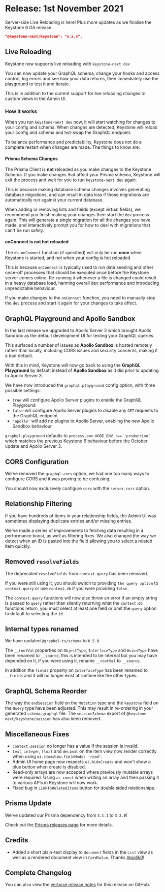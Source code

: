 
# Release: 1st November 2021

Server-side Live Reloading is here! <Emoji symbol="🚀" alt="Rocket" /> Plus more updates as we finalise the Keystone 6 GA release.

```json
"@keystone-next/keystone": "x.x.x",
```
## Live Reloading <Emoji symbol="🚀" alt="Rocket" />

Keystone now supports live reloading with `keystone-next dev`

You can now update your GraphQL schema, change your hooks and access control, log errors and see how your data returns, then immediately use the playground to test it and iterate.

This is in addition to the current support for live reloading changes to custom views in the Admin UI.

### How it works

When you run `keystone-next dev` now, it will start watching for changes to your config and schema. When changes are detected, Keystone will reload your config and schema and hot-swap the GraphQL endpoint.

To balance performance and predictability, Keystone does not do a complete restart when changes are made. The things to know are:

#### Prisma Schema Changes

The Prisma Client is **not** reloaded as you make changes to the Keystone Schema. If you make changes that affect your Prisma schema, Keystone will exit the process and wait for you to run `keystone-next dev` again.

This is because making database schema changes involves generating database migrations, and can result in data loss if those migrations are automatically run against your current database.

When adding or removing lists and fields (except virtual fields), we recommend you finish making your changes then start the `dev` process again. This will generate a single migration for all the changes you have made, and interactively prompt you for how to deal with migrations that can't be run safely.

#### onConnect is not hot reloaded

The `db.onConnect` function (if specified) will only be run **once** when Keystone is started, and not when your config is hot reloaded.

This is because `onConnect` is typically used to run data seeding and other once-off processes that should be executed once before the Keystone server comes online. Re-running it whenever a file is changed could result in a heavy database load, harming overall dev performance and introducing unpredictable behaviour.

If you make changes to the `onConnect` function, you need to manually stop the `dev` process and start it again for your changes to take effect.

## GraphQL Playground and Apollo Sandbox <Emoji symbol="⏪" alt="Reverse" />

In the last release we upgraded to Apollo Server 3 which brought Apollo Sandbox as the default development UI for testing your GraphQL queries.

This surfaced a number of issues as **Apollo Sandbox** is hosted remotely rather than locally, including CORS issues and security concerns, making it a bad default.

With this in mind, Keystone will now go back to using the **GraphQL Playground** by default instead of **Apollo Sandbox** as it did prior to updating to Apollo Server 3.

We have now introduced the `graphql.playground` config option, with three possible settings:

* `true` will configure Apollo Server plugins to enable the GraphQL Playground
* `false` will configure Apollo Server plugins to disable any `GET` requests to the GraphQL endpoint
* `'apollo'` will add no plugins to Apollo Server, enabling the new Apollo Sandbox behaviour

`graphql.playground` defaults to `process.env.NODE_ENV !== 'production'` which matches the previous Keystone 6 behaviour before the October update and Apollo Server 3.

## CORS Configuration <Emoji symbol="🌐" alt="World" />

We've removed the `graphql.cors` option, we had one too many ways to configure CORS and it was proving to be confusing.

You should now exclusively configure `cors` with the `server.cors` option.

## Relationship Filtering <Emoji symbol="❤️" alt="Heart" />

If you have hundreds of items in your relationship fields, the Admin UI was sometimes displaying duplicate entries and/or missing entries.

We've made a series of improvements to fetching data resulting in a performance boost, as well as filtering fixes. We also changed the way we detect when an ID is pasted into the field allowing you to select a related item quickly.

## Removed `resolveFields` <Emoji symbol="🚧" alt="Construction" />

The deprecated `resolveFields` from `context.query` has been removed.

If you were still using it, you should switch to providing `the query option` to `context.query` or use `context.db` if you were providing `false`.

The `context.query` functions will now also throw an error if an empty string is passed to `query` rather than silently returning what the `context.db` functions return, you must select at least one field or omit the `query` option to default to selecting the `id`.

## Internal types renamed <Emoji symbol="✏️" alt="Pencil" />

We have updated `@graphql-ts/schema` to `0.5.0`.

The `__rootVal` properties on `ObjectType`, `InterfaceType` and `UnionType` have been renamed to `__source`, this is intended to be internal but you may have depended on it, if you were using it, rename `__rootVal` to `__source`.

In addition the `fields` property on `InterfaceType` has been renamed to `__fields` and it will no longer exist at runtime like the other types.

## GraphQL Schema Reorder <Emoji symbol="🛗" alt="Elevator" />

The way the `endSession` field on the `Mutation` type and the `keystone` field on the `Query` type have been adjusted. This may result in re-ordering in your generated `schema.graphql` file. The `sessionSchema` export of `@keystone-next/keystone/session` has also been removed.

## Miscellaneous Fixes <Emoji symbol="⚙️" alt="Gear" />

- `context.session` no longer has a value if the session is invalid.
- `text`, `integer`, `float` and `decimal` on the item view now render correctly when using `ui.itemView.fieldMode: 'read'`.
- Admin UI home page now respects `ui.hideCreate` and won't show a plus button when create is disabled.
- Read-only arrays are now accepted where previously mutable arrays were required. Using `as const` when writing an array and then passing it to various APIs in Keystone will now work.
- Fixed bug in `LinkToRelatedItems` button for double sided relationships.

## Prisma Update <Emoji symbol="🗃" alt="Card File Box" />

We've updated our Prisma dependency from `3.1.1` to `3.3.0`!

Check out the [Prisma releases page](https://github.com/prisma/prisma/releases) for more details.

## Credits <Emoji symbol="💫" alt="Circle Star" />

- Added a short plain-text display to `document` fields in the `List` view as well as a rendered document view in `CardValue`. Thanks [@oplik0](https://github.com/oplik0)!

## Complete Changelog <Emoji symbol="📜" alt="Scroll" />

You can also view the [verbose release notes](https://github.com/keystonejs/keystone/pull/6762) for this release on GitHub.

